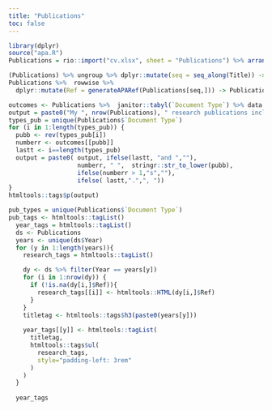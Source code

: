 ```yaml
---
title: "Publications"
toc: false
---
```



```r

library(dplyr)
source("apa.R")
Publications = rio::import("cv.xlsx", sheet = "Publications") %>% arrange(desc(Year))

(Publications) %>% ungroup %>% dplyr::mutate(seq = seq_along(Title)) -> Publications
Publications %>%  rowwise %>% 
  dplyr::mutate(Ref = generateAPARef(Publications[seq,])) -> Publications
```


```r
outcomes <- Publications %>%  janitor::tabyl(`Document Type`) %>% data.frame %>% pull(n,`Document.Type`) 
output = paste0("My ", nrow(Publications), " research publications include ")
types_pub = unique(Publications$`Document Type`)
for (i in 1:length(types_pub)) {
  pubb <- rev(types_pub[i])
  numberr <- outcomes[[pubb]]
  lastt <- i==length(types_pub)
  output = paste0( output, ifelse(lastt, "and ",""), 
                   numberr, " ",  stringr::str_to_lower(pubb), 
                   ifelse(numberr > 1,"s",""),
                   ifelse( lastt,".",", "))
}
htmltools::tags$p(output)
```



```r
pub_types = unique(Publications$`Document Type`)
pub_tags <- htmltools::tagList()
  year_tags = htmltools::tagList()
  ds <- Publications 
  years <- unique(ds$Year)
  for (y in 1:length(years)){
    research_tags = htmltools::tagList()

    dy <- ds %>% filter(Year == years[y])
    for (i in 1:nrow(dy)) {
      if (!is.na(dy[i,]$Ref)){
        research_tags[[i]] <- htmltools::HTML(dy[i,]$Ref)
      }
    }
    titletag <- htmltools::tags$h3(paste0(years[y]))
    
    year_tags[[y]] <- htmltools::tagList(
      titletag,
      htmltools::tags$ul(
        research_tags,
        style="padding-left: 3rem"
      )
    )
  }
  
  year_tags

```
 




